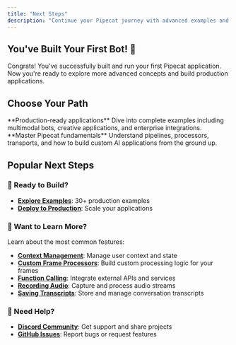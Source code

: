 ```yaml
---
title: "Next Steps"
description: "Continue your Pipecat journey with advanced examples and comprehensive guides"
---
```


## You've Built Your First Bot! 🙌

Congrats! You've successfully built and run your first Pipecat application. Now you're ready to explore more advanced concepts and build production applications.

## Choose Your Path

<CardGroup cols={2}>
  <Card
    title="Explore Examples"
    icon="code"
    href="https://github.com/pipecat-ai/pipecat-examples"
  >
    **Production-ready applications** Dive into complete examples including
    multimodal bots, creative applications, and enterprise integrations.
  </Card>

  <Card title="Learn Core Concepts" icon="book-open" href="/guides/fundamentals/core-concepts">
    **Master Pipecat fundamentals** Understand pipelines, processors,
    transports, and how to build custom AI applications from the ground up.
  </Card>
</CardGroup>

## Popular Next Steps

### 🚀 Ready to Build?

- **[Explore Examples](https://github.com/pipecat-ai/pipecat-examples)**: 30+ production examples
- **[Deploy to Production](/guides/deployment/overview)**: Scale your applications

### 🧠 Want to Learn More?

Learn about the most common features:

- **[Context Management](/guides/fundamentals/context-management)**: Manage user context and state
- **[Custom Frame Processors](/guides/fundamentals/custom-frame-processor)**: Build custom processing logic for your frames
- **[Function Calling](/guides/fundamentals/function-calling)**: Integrate external APIs and services
- **[Recording Audio](/guides/fundamentals/recording-audio)**: Capture and process audio streams
- **[Saving Transcripts](/guides/fundamentals/saving-transcripts)**: Store and manage conversation transcripts

### 💬 Need Help?

- **[Discord Community](https://discord.gg/pipecat)**: Get support and share projects
- **[GitHub Issues](https://github.com/pipecat-ai/pipecat/issues)**: Report bugs or request features
